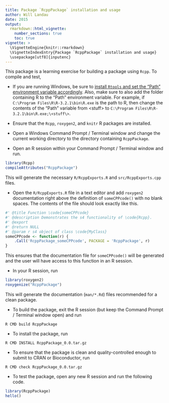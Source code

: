 ```yaml
---
title: Package `RcppPackage` installation and usage
author: Will Landau
date: 2015
output: 
  rmarkdown::html_vignette:
    number_sections: true
    toc: true
vignette: >
  \VignetteEngine{knitr::rmarkdown}
  \VignetteIndexEntry{Package `RcppPackage` installation and usage}
  \usepackage[utf8]{inputenc}
---
```


This package is a learning exercise for building a package using `Rcpp`. To compile and test, 

- If you are running Windows, be sure to [install `Rtools` and set the "Path" environment variable accordingly](https://www.biostat.wisc.edu/~kbroman/Rintro/Rwinpack.html). Also,  make sure to also add the folder containing R to the "Path" environment variable. For example, if `C:\Program Files\R\R-3.2.1\bin\R.exe` is the path to R, then change the contents of the "Path" variable from \<stuff\> to `C:\Program Files\R\R-3.2.1\bin\R.exe;\<stuff\>`.

- Ensure that the `Rcpp`, `roxygen2`, and `knitr` R packages are installed.

- Open a Windows Command Prompt / Terminal window and change the current working directory to the directory containing `RcppPackage`.
- Open an R session within your Command Prompt / Terminal window and run.

```r
library(Rcpp)
compileAttributes("RcppPackage")
```
This will generate the necessary `R/RcppExports.R` and `src/RcppExports.cpp` files.

- Open the `R/RcppExports.R` file in a text editor and add `roxygen2` documentation right above the definition of `someCPPcode()` with no blank spaces. The contents of the file should look exactly like this.

```r
#' @title Function \code{someCPPcode}
#' @description Demonstrates the s4 functionality of \code{Rcpp}.
#' @export
#' @return NULL
#' @param r s4 object of class \code{MyClass}
someCPPcode <- function(r) {
    .Call('RcppPackage_someCPPcode', PACKAGE = 'RcppPackage', r)
}
```

This ensures that the documentation file for `someCPPcode()` will be generated and the user will have access to this function in an R session.


- In your R session, run

```r
library(roxygen2)
roxygenize("RcppPackage")
``` 

This will generate the documentation (`man/*.Rd`) files recommended for a clean package.

- To build the package, exit the R session (but keep the Command Prompt / Terminal window open) and run 

```
R CMD build RcppPackage
```

- To install the package, run

```
R CMD INSTALL RcppPackage_0.0.tar.gz
```

- To ensure that the package is clean and quality-controlled enough to submit to CRAN or Bioconductor, run

```
R CMD check RcppPackage_0.0.tar.gz
```

- To test the package, open any new R session and run the following code.

```r
library(RcppPackage)
hello()
```




